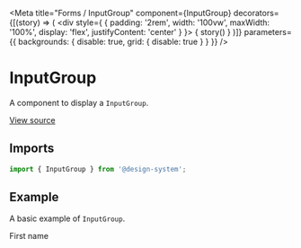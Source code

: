 
<Meta
  title="Forms / InputGroup"
  component={InputGroup}
  decorators={[(story) => (
    <div style={ { padding: '2rem', width: '100vw', maxWidth: '100%', display: 'flex', justifyContent: 'center' } }>
      { story() }
    </div>
  )]}
  parameters={{ backgrounds: { disable: true, grid: { disable: true } } }}
/>

# InputGroup

A component to display a `InputGroup`.

[View source](https://github.com/actarian/design-system/tree/main/src/ui/forms/input-group)

## Imports

```js
import { InputGroup } from '@design-system';
```

## Example

A basic example of `InputGroup`.

<Canvas>
  <Story name="default">
    <div style={{ padding: '4rem', fontSize: '2rem', width: '100%', maxWidth: '500px' }}>
      <Field>
        <Label>First name</Label>
        <InputGroup placeholder="First name" />
      </Field>
    </div>
  </Story>
</Canvas>
